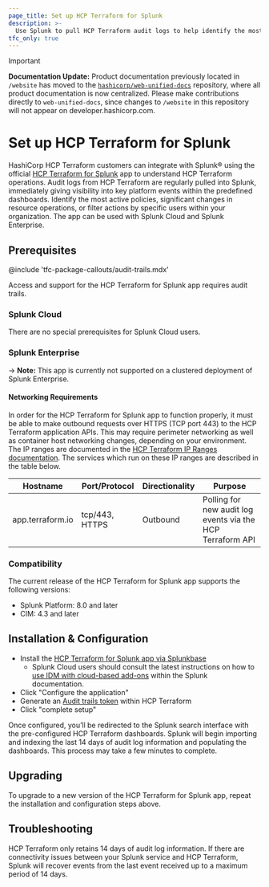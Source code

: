 ```yaml
---
page_title: Set up HCP Terraform for Splunk
description: >-
  Use Splunk to pull HCP Terraform audit logs to help identify the most active policies, significant operations changes, and more.
tfc_only: true
---
```


> [!IMPORTANT]  
> **Documentation Update:** Product documentation previously located in `/website` has moved to the [`hashicorp/web-unified-docs`](https://github.com/hashicorp/web-unified-docs) repository, where all product documentation is now centralized. Please make contributions directly to `web-unified-docs`, since changes to `/website` in this repository will not appear on developer.hashicorp.com.

# Set up HCP Terraform for Splunk

HashiCorp HCP Terraform customers can integrate with Splunk® using the official [HCP Terraform for Splunk](https://splunkbase.splunk.com/app/5141/) app to understand HCP Terraform operations. Audit logs from HCP Terraform are regularly pulled into Splunk, immediately giving visibility into key platform events within the predefined dashboards. Identify the most active policies, significant changes in resource operations, or filter actions by specific users within your organization. The app can be used with Splunk Cloud and Splunk Enterprise.

## Prerequisites

<!-- BEGIN: TFC:only name:pnp-callout -->
@include 'tfc-package-callouts/audit-trails.mdx'
<!-- END: TFC:only name:pnp-callout -->

Access and support for the HCP Terraform for Splunk app requires audit trails.

### Splunk Cloud

There are no special prerequisites for Splunk Cloud users.

### Splunk Enterprise

-> **Note:** This app is currently not supported on a clustered deployment of Splunk Enterprise.

#### Networking Requirements

In order for the HCP Terraform for Splunk app to function properly, it must be able to make outbound requests over HTTPS (TCP port 443) to the HCP Terraform application APIs. This may require perimeter networking as well as container host networking changes, depending on your environment. The IP ranges are documented in the [HCP Terraform IP Ranges documentation](/terraform/cloud-docs/architectural-details/ip-ranges). The services which run on these IP ranges are described in the table below.

| Hostname         | Port/Protocol  | Directionality | Purpose                                                      |
| ---------------- | -------------- | -------------- | ------------------------------------------------------------ |
| app.terraform.io | tcp/443, HTTPS | Outbound       | Polling for new audit log events via the HCP Terraform API |

### Compatibility

The current release of the HCP Terraform for Splunk app supports the following versions:

* Splunk Platform: 8.0 and later
* CIM: 4.3 and later

## Installation & Configuration

* Install the [HCP Terraform for Splunk app via Splunkbase](https://splunkbase.splunk.com/app/5141/)
  * Splunk Cloud users should consult the latest instructions on how to [use IDM with cloud-based add-ons](https://docs.splunk.com/Documentation/SplunkCloud/8.0.2007/Admin/IntroGDI#Use_IDM_with_cloud-based_add-ons) within the Splunk documentation.
* Click "Configure the application"
* Generate an [Audit trails token](/terraform/cloud-docs/users-teams-organizations/api-tokens#audit-trails-tokens) within HCP Terraform
* Click "complete setup"

Once configured, you’ll be redirected to the Splunk search interface with the pre-configured HCP Terraform dashboards. Splunk will begin importing and indexing the last 14 days of audit log information and populating the dashboards. This process may take a few minutes to complete.

## Upgrading

To upgrade to a new version of the HCP Terraform for Splunk app, repeat the installation and configuration steps above.

## Troubleshooting

HCP Terraform only retains 14 days of audit log information. If there are connectivity issues between your Splunk service and HCP Terraform, Splunk will recover events from the last event received up to a maximum period of 14 days.
